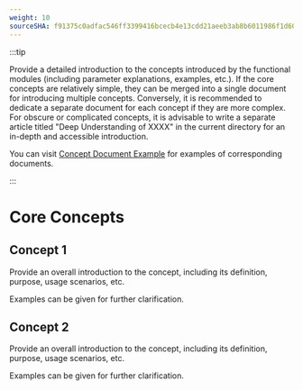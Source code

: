 ```yaml
---
weight: 10
sourceSHA: f91375c0adfac546ff3399416bcecb4e13cdd21aeeb3ab8b6011986f1d6001f0
---
```


:::tip

Provide a detailed introduction to the concepts introduced by the functional modules (including parameter explanations, examples, etc.). 
If the core concepts are relatively simple, they can be merged into a single document for introducing multiple concepts. Conversely, it is recommended to dedicate a separate document for each concept if they are more complex. 
For obscure or complicated concepts, it is advisable to write a separate article titled "Deep Understanding of XXXX" in the current directory for an in-depth and accessible introduction. 

You can visit [Concept Document Example](https://product-doc-guide.alauda.cn/template/concept/core_example.html) for examples of corresponding documents.

:::

# Core Concepts

## Concept 1

Provide an overall introduction to the concept, including its definition, purpose, usage scenarios, etc. 

Examples can be given for further clarification.

## Concept 2

Provide an overall introduction to the concept, including its definition, purpose, usage scenarios, etc. 

Examples can be given for further clarification.
